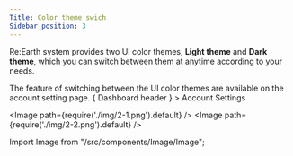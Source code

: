 ```yaml
---
Title: Color theme swich
Sidebar_position: 3
---
```


Re:Earth system provides two UI color themes, **Light theme** and **Dark theme**, which you can switch between them at anytime according to your needs.

The feature of switching between the UI color themes are available on the account setting page.
{ Dashboard header } > Account Settings

<Image path={require('./img/2-1.png').default} />
<Image path={require('./img/2-2.png').default} />

Import Image from "/src/components/Image/Image";
